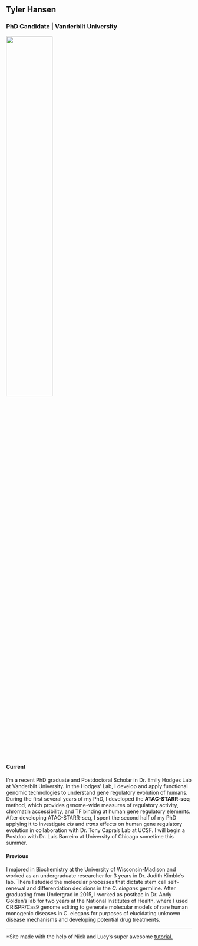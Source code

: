## Tyler Hansen
### PhD Candidate | Vanderbilt University

<img src="images/glacier.jpg" style="width:50%" class="center">

#### Current
I'm a recent PhD graduate and Postdoctoral Scholar in Dr. Emily Hodges Lab at Vanderbilt University. In the Hodges' Lab, I develop and apply functional genomic technologies to understand gene regulatory evolution of humans. During the first several years of my PhD, I developed the __ATAC-STARR-seq__ method, which provides genome-wide measures of regulatory activity, chromatin accessibility, and TF binding at human gene regulatory elements. After developing ATAC-STARR-seq, I spent the second half of my PhD applying it to investigate _cis_ and _trans_ effects on human gene regulatory evolution in collaboration with Dr. Tony Capra's Lab at UCSF. I will begin a Postdoc with Dr. Luis Barreiro at University of Chicago sometime this summer. 

#### Previous 
I majored in Biochemistry at the University of Wisconsin-Madison and worked as an undergraduate researcher for 3 years in Dr. Judith Kimble's lab. There I studied the molecular processes that dictate stem cell self-renewal and differentiation decisions in the _C. elegans_ germline. After graduating from Undergrad in 2015, I worked as postbac in Dr. Andy Golden's lab for two years at the National Institutes of Health, where I used CRISPR/Cas9 genome editing to generate molecular models of rare human monogenic diseases in C. elegans for purposes of elucidating unknown disease mechanisms and developing potential drug treatments.  

***   
*Site made with the help of Nick and Lucy's super awesome [tutorial.](http://nickstrayer.me/RMarkdown_Sites_tutorial/)